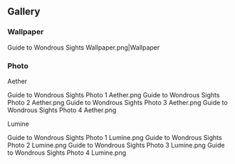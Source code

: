 {{Event Tabs}}

==Gallery==
===Wallpaper===
<gallery>
Guide to Wondrous Sights Wallpaper.png|Wallpaper
</gallery>

===Photo===
;Aether
<gallery>
Guide to Wondrous Sights Photo 1 Aether.png
Guide to Wondrous Sights Photo 2 Aether.png
Guide to Wondrous Sights Photo 3 Aether.png
Guide to Wondrous Sights Photo 4 Aether.png
</gallery>

;Lumine
<gallery>
Guide to Wondrous Sights Photo 1 Lumine.png
Guide to Wondrous Sights Photo 2 Lumine.png
Guide to Wondrous Sights Photo 3 Lumine.png
Guide to Wondrous Sights Photo 4 Lumine.png
</gallery>